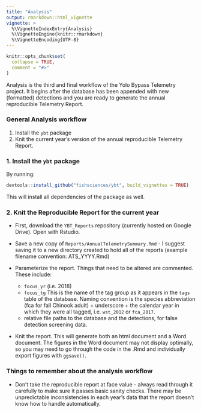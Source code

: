 ```yaml
---
title: "Analysis"
output: rmarkdown::html_vignette
vignette: >
  %\VignetteIndexEntry{Analysis}
  %\VignetteEngine{knitr::rmarkdown}
  %\VignetteEncoding{UTF-8}
---
```


```r
knitr::opts_chunk$set(
  collapse = TRUE,
  comment = "#>"
)
```

Analysis is the third and final workflow of the Yolo Bypass Telemetry project.  It begins after the database has been appended with new (formatted) detections and you are ready to generate the annual reproducible Telemetry Report.  

### General Analysis workflow

1. Install the `ybt` package
2. Knit the current year's version of the annual reproducible Telemetry Report.


### 1. Install the `ybt` package

By running:
```r

devtools::install_github("fishsciences/ybt", build_vignettes = TRUE)
```

This will install all dependencies of the package as well.

### 2. Knit the Reproducible Report for the current year

- First, download the `YBT_Reports` repository (currently hosted on Google Drive).  Open with Rstudio.

- Save a new copy of `Reports/AnnualTelemetrySummary.Rmd` - I suggest saving it to a new directory created to hold all of the reports (example filename convention: ATS_YYYY.Rmd)

- Parameterize the report.  Things that need to be altered are commented. These include:
   - `focus_yr` (i.e. 2018)
   - `focus_tg` This is the name of the tag group as it appears in the `tags` table of the database.  Naming convention is the species abbreviation (fca for fall Chinook adult) + underscore + the calendar year in which they were all tagged, i.e. `wst_2012` or `fca_2017`.
   - relative file paths to the database and the detections, for false detection screening data.

- Knit the report.  This will generate both an html document and a Word document.  The figures in the Word document may not display optimally, so you may need to go through the code in the .Rmd and individually export figures with `ggsave()`.

### Things to remember about the analysis workflow

 - Don't take the reproducible report at face value - always read through it carefully to make sure it passes basic sanity checks.  There may be unpredictable inconsistencies in each year's data that the report doesn't know how to handle automatically.
